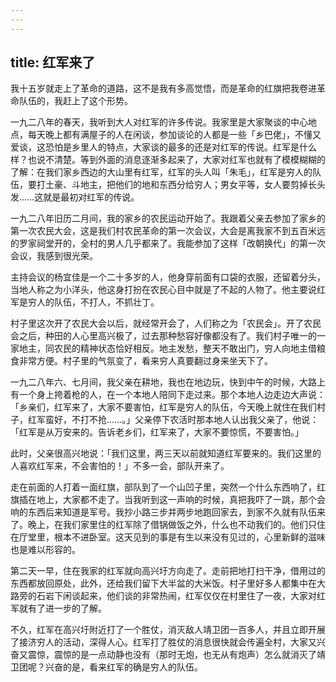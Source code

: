 ```yaml
---
---
---
```

title: 红军来了
---




我十五岁就走上了革命的道路，这不是我有多高觉悟，而是革命的红旗把我卷进革命队伍的，我赶上了这个形势。

一九二八年的春天，我听到大人对红军的许多传说。我家里是大家聚谈的中心地点，每天晚上都有满屋子的人在闲谈，参加谈论的人都是一些「乡巴佬」，不懂又爱谈，这恐怕是乡里人的特点，大家谈的最多的还是对红军的传说。红军是什么样？也说不清楚。等到外面的消息逐渐多起来了，大家对红军也就有了模模糊糊的了解：在我们家乡西边的大山里有红军，红军的头人叫「朱毛」，红军是穷人的队伍，要打土豪、斗地主，把他们的地和东西分给穷人；男女平等，女人要剪掉长头发……这就是最初对红军的传说。

一九二八年旧历二月间，我的家乡的农民运动开始了。我跟着父亲去参加了家乡的第一次农民大会，这是我们村农民革命的第一次会议，大会是离我家不到五百米远的罗家祠堂开的，全村的男人几乎都来了。我能参加了这样「改朝换代」的第一次会议，我感到很光荣。

主持会议的杨宜佳是一个二十多岁的人，他身穿前面有口袋的衣服，还留着分头，当地人称之为小洋头，他这身打扮在农民心目中就是了不起的人物了。他主要说红军是穷人的队伍，不打人，不抓壮丁。

村子里这次开了农民大会以后，就经常开会了，人们称之为「农民会」。开了农民会之后，种田的人心里高兴极了，过去那种愁容好像都没有了。我们村子唯一的一家地主，同农民的精神状态恰好相反。地主发愁，整天不敢出门，穷人向地主借粮食非常方便。村子里的气氛变了，看来穷人真要翻过身来坐天下了。

一九二八年六、七月间，我父亲在耕地，我也在地边玩，快到中午的时候，大路上有一个身上挎着枪的人，在一个本地人陪同下走过来。那个本地人边走边大声说：「乡亲们，红军来了，大家不要害怕，红军是穷人的队伍，今天晚上就住在我们村子，红军蛮好，不打不抢……。」父亲停下农活时那本地人认出我父亲了，他说：「红军是从万安来的。告诉老乡们，红军来了，大家不要惊慌，不要害怕。」

此时，父亲很高兴地说：「我们这里，两三天以前就知道红军要来的。我们这里的人喜欢红军来，不会害怕的！」不多一会，部队开来了。

走在前面的人打着一面红旗，部队到了一个山凹子里，突然一个什么东西响了，红旗插在地上，大家都不走了。当我听到这一声响的时候，真把我吓了一跳，那个会响的东西后来知道是军号。我抄小路三步并两步地跑回家去，到家不久就有队伍来了。晚上，在我们家里住的红军除了借锅做饭之外，什么也不动我们的。他们只住在厅堂里，根本不进卧室。这天见到的事是有生以来没有见过的，心里新鲜的滋味也是难以形容的。

第二天一早，住在我家的红军就向高兴圩方向走了。走前把地打扫干净，借用过的东西都放回原处，此外，还给我们留下大半盆的大米饭。村子里好多人都集中在大路旁的石岩下闲谈起来，他们谈的非常热闹，红军仅仅在村里住了一夜，大家对红军就有了进一步的了解。

不久，红军在高兴圩附近打了一个胜仗，消灭敌人靖卫团一百多人，并且立即开展了接济穷人的活动，深得人心。红军打了胜仗的消息很快就会传遍全村，大家又兴奋又震惊，震惊的是一点动静也没有（那时无炮，也无从有炮声）怎么就消灭了靖卫团呢？兴奋的是，看来红军的确是穷人的队伍。
